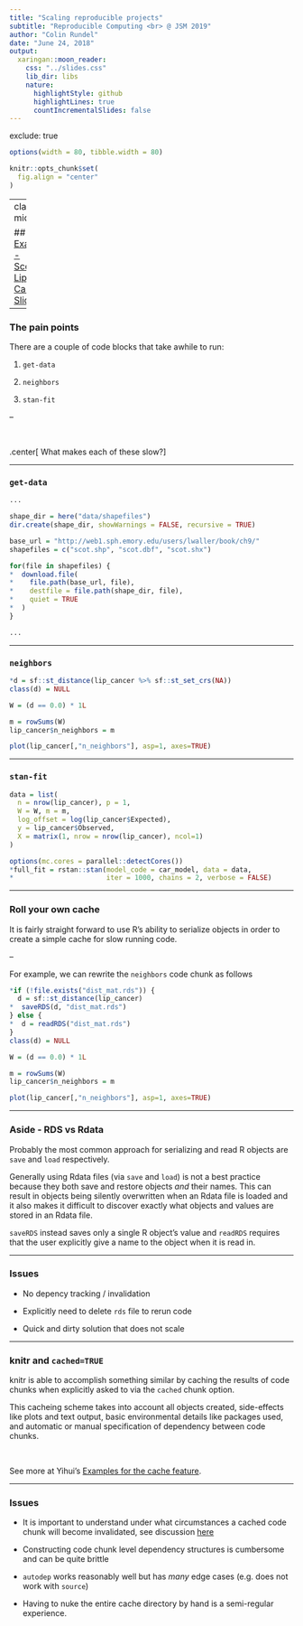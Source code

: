 ```yaml
---
title: "Scaling reproducible projects"
subtitle: "Reproducible Computing <br> @ JSM 2019"
author: "Colin Rundel"
date: "June 24, 2018"
output:
  xaringan::moon_reader:
    css: "../slides.css"
    lib_dir: libs
    nature:
      highlightStyle: github
      highlightLines: true
      countIncrementalSlides: false
---
```

exclude: true

```r
options(width = 80, tibble.width = 80)

knitr::opts_chunk$set(
  fig.align = "center"
)
```

---
class: middle

## [Example - Scottish Lip Cancer Slides](example-lip_cancer.Rmd)

---

### The pain points

There are a couple of code blocks that take awhile to run:

1. `get-data`

2. `neighbors`

3. `stan-fit`

--

<br/>

.center[
What makes each of these slow?
]

---

### `get-data`

```r
...

shape_dir = here("data/shapefiles")
dir.create(shape_dir, showWarnings = FALSE, recursive = TRUE)

base_url = "http://web1.sph.emory.edu/users/lwaller/book/ch9/"
shapefiles = c("scot.shp", "scot.dbf", "scot.shx")

for(file in shapefiles) {
*  download.file(
*    file.path(base_url, file), 
*    destfile = file.path(shape_dir, file), 
*    quiet = TRUE
*  )
}

...
```
---

### `neighbors`

```r
*d = sf::st_distance(lip_cancer %>% sf::st_set_crs(NA))
class(d) = NULL

W = (d == 0.0) * 1L

m = rowSums(W)
lip_cancer$n_neighbors = m

plot(lip_cancer[,"n_neighbors"], asp=1, axes=TRUE)
```

---

### `stan-fit`

```r
data = list(
  n = nrow(lip_cancer), p = 1,
  W = W, m = m,
  log_offset = log(lip_cancer$Expected),
  y = lip_cancer$Observed,
  X = matrix(1, nrow = nrow(lip_cancer), ncol=1)
) 

options(mc.cores = parallel::detectCores())
*full_fit = rstan::stan(model_code = car_model, data = data, 
*                       iter = 1000, chains = 2, verbose = FALSE)
```

---

### Roll your own cache

It is fairly straight forward to use R's ability to serialize objects in order to create a simple cache for slow running code.

--

For example, we can rewrite the `neighbors` code chunk as follows

```r
*if (!file.exists("dist_mat.rds")) {
  d = sf::st_distance(lip_cancer)
*  saveRDS(d, "dist_mat.rds")
} else {
*  d = readRDS("dist_mat.rds")
}
class(d) = NULL

W = (d == 0.0) * 1L

m = rowSums(W)
lip_cancer$n_neighbors = m

plot(lip_cancer[,"n_neighbors"], asp=1, axes=TRUE)
```

---

### Aside - RDS vs Rdata

Probably the most common approach for serializing and read R objects are `save` and `load` respectively.

Generally using Rdata files (via `save` and `load`) is not a best practice because they both save and restore objects *and* their names. This can result in objects being silently overwritten when an Rdata file is loaded and it also makes it difficult to discover exactly what objects and values are stored in an Rdata file.

`saveRDS` instead saves only a single R object's value and `readRDS` requires that the user explicitly give a name to the object when it is read in.

---

### Issues

* No depency tracking / invalidation

* Explicitly need to delete `rds` file to rerun code

* Quick and dirty solution that does not scale

---

### knitr and `cached=TRUE`

knitr is able to accomplish something similar by caching the results of code chunks when explicitly asked to via the `cached` chunk option.

This cacheing scheme takes into account all objects created, side-effects like plots and text output, basic environmental details like packages used, and automatic or manual specification of dependency between code chunks.

<br/>

See more at Yihui's [Examples for the cache feature](https://yihui.name/knitr/demo/cache/).

---

### Issues

* It is important to understand under what circumstances a cached code chunk will become invalidated, see discussion [here](https://yihui.name/knitr/demo/cache/)

* Constructing code chunk level dependency structures is cumbersome and can be quite brittle

* `autodep` works reasonably well but has *many* edge cases (e.g. does not work with `source`)

* Having to nuke the entire cache directory by hand is a semi-regular experience.

